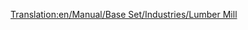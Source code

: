 [[Translation:en/Manual/Base Set/Industries/Lumber Mill]]
{{en/Manual/Base Set/Industries/Industries|Image=[[File:en/Manual/Base Set/Industries/Lumbermill.png]]
|name=Lumber Mill
|climates=Sub-Tropical.
|accepts=Nothing
|produces=Wood
|notes=Not Generated by map and will not be built. Must be funded by player.<br> Must also be built on Tree Type 4. (Rainforest)
}}